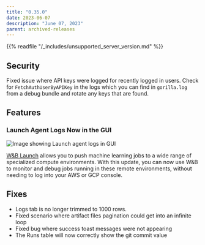 ```yaml
---
title: "0.35.0"
date: 2023-06-07
description: "June 07, 2023"
parent: archived-releases
---
```


<Warning>
{{% readfile "/_includes/unsupported_server_version.md" %}}
</Warning>

## Security

Fixed issue where API keys were logged for recently logged in users. Check for `FetchAuthUserByAPIKey` in the logs which you can find in `gorilla.log` from a debug bundle and rotate any keys that are found.

## Features

### Launch Agent Logs Now in the GUI

![Image showing Launch agent logs in GUI](https://github.com/wandb/server/assets/97066933/9d68dc0d-54c9-4024-a108-ffb5a1500fa8)

[W&B Launch](https://docs.wandb.ai/guides/launch) allows you to push machine learning jobs to a wide range of specialized compute environments.  With this update, you can now use W&B to monitor and debug jobs running in these remote environments, without needing to log into your AWS or GCP console.

## Fixes

- Logs tab is no longer trimmed to 1000 rows.
- Fixed scenario where artifact files pagination could get into an infinite loop
- Fixed bug where success toast messages were not appearing
- The Runs table will now correctly show the git commit value
